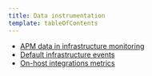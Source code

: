 ```yaml
---
title: Data instrumentation
template: tableOfContents
---
```


* [APM data in infrastructure monitoring](/docs/infrastructure/manage-your-data/data-instrumentation/apm-data-infrastructure-monitoring)
* [Default infrastructure events](/docs/infrastructure/manage-your-data/data-instrumentation/default-infrastructure-events)
* [On-host integrations metrics](/docs/infrastructure/manage-your-data/data-instrumentation/host-integrations-metrics)
